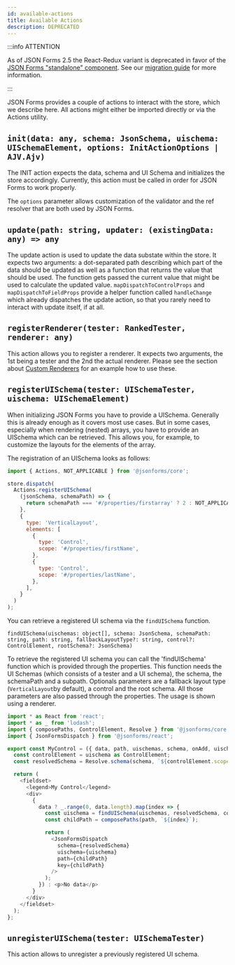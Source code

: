 ```yaml
---
id: available-actions
title: Available Actions
description: DEPRECATED
---
```



:::info ATTENTION

As of JSON Forms 2.5 the React-Redux variant is deprecated in favor of the [JSON Forms "standalone" component](../integrations/react).
See our [migration guide](https://github.com/eclipsesource/jsonforms/blob/master/MIGRATION.md) for more information.

:::

JSON Forms provides a couple of actions to interact with the store, which we describe here.
All actions might either be imported directly or via the Actions utility.

## `init(data: any, schema: JsonSchema, uischema: UISchemaElement, options: InitActionOptions | AJV.Ajv)`

<ApiLink link='core/interfaces/Actions.InitAction.html' title='API' />

The INIT action expects the data, schema and UI Schema and initializes the store accordingly.
Currently, this action must be called in order for JSON Forms to work properly.

The `options` parameter allows customization of the validator and the ref resolver that are both used by JSON Forms.

## `update(path: string, updater: (existingData: any) => any`

<ApiLink link='core/interfaces/Actions.UpdateAction.html' title='API' />

The update action is used to update the data substate within the store.
It expects two arguments: a dot-separated path describing which part of the data should be updated as well as a function that returns the value that should be used.
The function gets passed the current value that might be used to calculate the updated value.
`mapDispatchToControlProps` and `mapDispatchToFieldProps` provide a helper function called `handleChange` which already dispatches the update action, so that you rarely need to interact with update itself, if at all.

## `registerRenderer(tester: RankedTester, renderer: any)`

<ApiLink link='core/interfaces/Actions.AddRendererAction.html' title='API' />

This action allows you to register a renderer. It expects two arguments, the 1st being a tester and the 2nd the actual renderer.
Please see the section about [Custom Renderers](/docs/tutorial/custom-renderers) for an example how to use these.

## `registerUISchema(tester: UISchemaTester, uischema: UISchemaElement)`

<ApiLink link='core/interfaces/Actions.AddUISchemaAction.html' title='API' />

When initializing JSON Forms you have to provide a UISchema. Generally this is already enough as it covers most use cases.
But in some cases, especially when rendering (nested) arrays, you have to provide an UISchema which can be retrieved.
This allows you, for example, to customize the layouts for the elements of the array.

The registration of an UISchema looks as follows:

```js
import { Actions, NOT_APPLICABLE } from '@jsonforms/core';

store.dispatch(
  Actions.registerUISchema(
    (jsonSchema, schemaPath) => {
      return schemaPath === '#/properties/firstarray' ? 2 : NOT_APPLICABLE;
    },
    {
      type: 'VerticalLayout',
      elements: [
        {
          type: 'Control',
          scope: '#/properties/firstName',
        },
        {
          type: 'Control',
          scope: '#/properties/lastName',
        },
      ],
    }
  )
);
```

You can retrieve a registered UI schema via the `findUISchema` function.

`findUISchema(uischemas: object[], schema: JsonSchema, schemaPath: string, path: string, fallbackLayoutType?: string, control?: ControlElement, rootSchema?: JsonSchema)`

<ApiLink link='core/functions/findUISchema.html' title='API' />

To retrieve the registered UI schema you can call the 'findUISchema' function which is provided through the properties.
This function needs the UI Schemas (which consists of a tester and a UI schema), the schema, the schemaPath and a subpath. Optionals parameters are a fallback layout type (`VerticalLayout`by default), a control and the root schema.
All those parameters are also passed through the properties. The usage is shown using a renderer.

```js
import * as React from 'react';
import * as _ from 'lodash';
import { composePaths, ControlElement, Resolve } from '@jsonforms/core';
import { JsonFormsDispatch } from '@jsonforms/react';

export const MyControl = ({ data, path, uischemas, schema, onAdd, uischema, findUISchema }) => {
  const controlElement = uischema as ControlElement;
  const resolvedSchema = Resolve.schema(schema, `${controlElement.scope}/items`);

  return (
    <fieldset>
      <legend>My Control</legend>
      <div>
        {
          data ? _.range(0, data.length).map(index => {
            const uischema = findUISchema(uischemas, resolvedSchema, controlElement.scope, path);
            const childPath = composePaths(path, `${index}`);

            return (
              <JsonFormsDispatch
                schema={resolvedSchema}
                uischema={uischema}
                path={childPath}
                key={childPath}
              />
            );
          }) : <p>No data</p>
        }
      </div>
    </fieldset>
  );
};
```

## `unregisterUISchema(tester: UISchemaTester)`

<ApiLink link='core/functions/Actions.unregisterUISchema.html' title='API' />

This action allows to unregister a previously registered UI schema.
